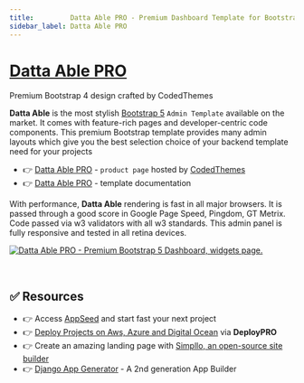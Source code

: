 ```yaml
---
title:         Datta Able PRO - Premium Dashboard Template for Bootstrap 4
sidebar_label: Datta Able PRO
---
```


# [Datta Able PRO](https://codedthemes.com/item/datta-able-bootstrap-admin-template/?ref=appseed)

<SubHeading>Premium Bootstrap 4 design crafted by CodedThemes</SubHeading>

**Datta Able** is the most stylish [Bootstrap 5](https://www.admin-dashboards.com/bootstrap-5-templates/) `Admin Template` available on the market. It comes with feature-rich pages and developer-centric code components. 
This premium Bootstrap template provides many admin layouts which give you the best selection choice of your backend template need for your projects

- 👉 [Datta Able PRO](https://codedthemes.com/item/datta-able-bootstrap-admin-template/?ref=appseed) - `product page` hosted by [CodedThemes](../partners/codedthemes.mdx)
- 👉 [Datta Able PRO](https://https://codedthemes.com/demos/admin-templates/datta-able/bootstrap/default/docs.html?ref=appseed) - template documentation

With performance, **Datta Able** rendering is fast in all major browsers. It is passed through a good score in Google Page Speed, Pingdom, GT Metrix. 
Code passed via w3 validators with all w3 standards. This admin panel is fully responsive and tested in all retina devices.

[![Datta Able PRO - Premium Bootstrap 5 Dashboard, widgets page.](https://user-images.githubusercontent.com/51070104/224487123-11307fd4-8a31-4ab7-a8aa-bc26aaf3dd03.png)](https://codedthemes.com/item/datta-able-bootstrap-admin-template/?ref=appseed)

<br />

## ✅ Resources 

- 👉 Access [AppSeed](https://appseed.us/) and start fast your next project
- 👉 [Deploy Projects on Aws, Azure and Digital Ocean](https://www.docs.deploypro.dev/) via **DeployPRO**
- 👉 Create an amazing landing page with [Simpllo, an open-source site builder](https://www.simpllo.com/)
- 👉 [Django App Generator](https://app-generator.dev/django/) - A 2nd generation App Builder
